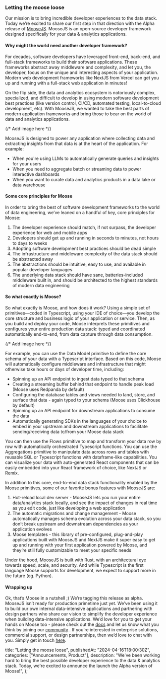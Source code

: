 ### Letting the moose loose

Our mission is to bring incredible developer experiences to the data stack. Today we’re excited to share our first step in that direction with the Alpha release of [MooseJS](https://www.moosejs.com). MooseJS is an open-source developer framework designed specifically for your data & analytics applications.

#### Why might the world need another developer framework?

For decades, software developers have leveraged front-end, back-end, and full-stack frameworks to build their software applications. These frameworks abstract away middleware and complexity, and let you, the developer, focus on the unique and interesting aspects of your application. Modern web development frameworks like NextJS from Vercel can get you up and running with a full-stack web application in minutes!

On the flip side, the data and analytics ecosystem is notoriously complex, specialized, and difficult to develop in using modern software development best practices (like version control, CI/CD, automated testing, local-to-cloud development, etc). With MooseJS, we wanted to take the best parts of modern application frameworks and bring those to bear on the world of data and analytics applications.

{/* Add image here */}

<CompareImage />

MooseJS is designed to power any application where collecting data and extracting insights from that data is at the heart of the application. For example:

- When you're using LLMs to automatically generate queries and insights for your users
- When you need to aggregate batch or streaming data to power interactive dashboards
- When you want to curate data and analytics products in a data lake or data warehouse

#### Some core principles for Moose

In order to bring the best of software development frameworks to the world of data engineering, we’ve leaned on a handful of key, core principles for Moose:

1. The developer experience should match, if not surpass, the developer experience for web and mobile apps
2. Developers should get up and running in seconds to minutes, not hours to days to weeks
3. Adopting software development best practices should be dead simple
4. The infrastructure and middleware complexity of the data stack should be abstracted away
5. The abstractions should be intuitive, easy to use, and available in popular developer languages
6. The underlying data stack should have sane, batteries-included middleware built in, and should be architected to the highest standards of modern data engineering

#### So what exactly is Moose?

So what exactly is Moose, and how does it work? Using a simple set of primitives—coded in Typescript, using your IDE of choice—you develop the core structure and business logic of your application or service. Then, as you build and deploy your code, Moose interprets these primitives and configures your entire production data stack: typed and coordinated automatically end-to-end, from data capture through data consumption.

{/* Add image here */}

<OverviewImage />

For example, you can use the Data Model primitive to define the core schema of your data with a Typescript interface. Based on this code, Moose will automatically configure middleware and infrastructure that might otherwise take hours or days of developer time, including:

- Spinning up an API endpoint to ingest data typed to that schema
- Creating a streaming buffer behind that endpoint to handle peak load (Moose uses Redpanda by default)
- Configuring the database tables and views needed to land, store, and surface that data - again typed to your schema (Moose uses Clickhouse by default)
- Spinning up an API endpoint for downstream applications to consume the data
- Automatically generating SDKs in the languages of your choice to embed in your upstream and downstream applications to facilitate sending/receiving data to/from your Moose data stack

You can then use the Flows primitive to map and transform your data row by row with automatically orchestrated Typescript functions. You can use the Aggregations primitive to manipulate data across rows and tables with reusable SQL or Typescript functions with dataframe-like capabilities. You can visualize your data with auto-generated React components that can be easily embedded into your React framework of choice, like NextJS or Remix.

In addition to this core, end-to-end data stack functionality enabled by the Moose primitives, some of our favorite bonus features with MooseJS are:

1. Hot-reload local dev server - MooseJS lets you run your entire data/analytics stack locally, and see the impact of changes in real time as you edit code, just like developing a web application
2. The automatic migrations and change management - Moose automatically manages schema evolution across your data stack, so you don’t break upstream and downstream dependencies as your application evolves
3. Moose templates - this library of pre-configured, plug-and-play applications built with MooseJS and NextJS make it super easy to get up and running with your first application powered by Moose, and they’re still fully customizable to meet your specific needs

Under the hood, MooseJS is built with Rust, with an architectural eye towards speed, scale, and security. And while Typescript is the first language Moose supports for development, we expect to support more in the future (eg. Python).

#### Wrapping up

Ok, that’s Moose in a nutshell ;) We’re tagging this release as alpha. MooseJS isn’t ready for production primetime just yet. We’ve been using it to build our own internal data-intensive applications and partnering with design partners who share our vision to simplify the developer experience when building data-intensive applications. We’d love for you to get your hands on Moose too - please check out the [docs](https://docs.moosejs.com) and let us know what you think by joining our [community](https://www.moosejs.com/community) . If you’re interested in enterprise solutions, commercial support, or design partnerships, then we’d love to chat with you. Simply get in touch [here](https://fiveonefour.typeform.com/signup).

  title: "Letting the moose loose",
  publishedAt: "2024-04-16T18:00:30Z",
  categories: ["Announcements, Product"],
  description:
    "We've been working hard to bring the best possible developer experience to the data & analytics stack. Today, we're excited to announce the launch the Alpha version of Moose!",
};

